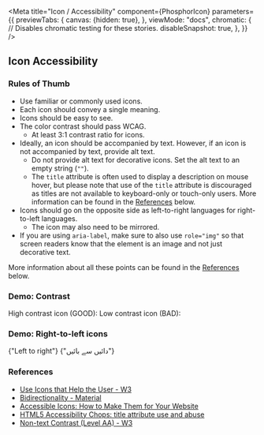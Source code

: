 


<Meta
    title="Icon / Accessibility"
    component={PhosphorIcon}
    parameters={{
        previewTabs: {
            canvas: {hidden: true},
        },
        viewMode: "docs",
        chromatic: {
            // Disables chromatic testing for these stories.
            disableSnapshot: true,
        },
    }}
/>

## Icon Accessibility

### Rules of Thumb

-   Use familiar or commonly used icons.
-   Each icon should convey a single meaning.
-   Icons should be easy to see.
-   The color contrast should pass WCAG.
    -   At least 3:1 contrast ratio for icons.
-   Ideally, an icon should be accompanied by text. However, if an icon
    is not accompanied by text, provide alt text.
    -   Do not provide alt text for decorative icons. Set the alt text
        to an empty string (`""`).
    -   The `title` attribute is often used to display a description on mouse
        hover, but please note that use of the `title` attribute is discouraged
        as titles are not available to keyboard-only or touch-only users.
        More information can be found in the [References](#references) below.
-   Icons should go on the opposite side as left-to-right languages
    for right-to-left languages.
    -   The icon may also need to be mirrored.
-   If you are using `aria-label`, make sure to also use `role="img"` so that
    screen readers know that the element is an image and not just decorative
    text.

More information about all these points can be found in the
[References](#references) below.

### Demo: Contrast

<Canvas>
    <Story name="Icon contrast">
        <View style={{flexDirection: "row", marginBottom: spacing.xSmall_8}}>
            <LabelMedium>High contrast icon (GOOD):</LabelMedium>
            <PhosphorIcon
                icon={IconMappings.checkCircle}
                style={{color: color.blue, marginInlineStart: spacing.xSmall_8}}
            />
        </View>
        <View style={{flexDirection: "row"}}>
            <LabelMedium>Low contrast icon (BAD):</LabelMedium>
            <PhosphorIcon
                icon={IconMappings.xCircle}
                style={{
                    color: color.lightBlue,
                    marginInlineStart: spacing.xSmall_8,
                }}
            />
        </View>
    </Story>
</Canvas>

### Demo: Right-to-left icons

<Canvas>
    <Story name="Right to left icons">
        <View style={{flexDirection: "row", direction: "ltr"}}>
            <PhosphorIcon icon={IconMappings.caretRight} />
            <LabelMedium style={{marginInlineStart: spacing.xSmall_8}}>
                {"Left to right"}
            </LabelMedium>
        </View>
        <View style={{flexDirection: "row", direction: "rtl"}}>
            <PhosphorIcon icon={IconMappings.caretLeft} />
            <LabelMedium style={{marginInlineStart: spacing.xSmall_8}}>
                {"دائیں سے بائیں"}
            </LabelMedium>
        </View>
    </Story>
</Canvas>

### References

-   [Use Icons that Help the User - W3](https://www.w3.org/WAI/WCAG2/supplemental/patterns/o1p07-icons-used/)
-   [Bidirectionality - Material](https://m2.material.io/design/usability/bidirectionality.html)
-   [Accessible Icons: How to Make Them for Your Website](https://blog.hubspot.com/website/accessible-icons)
-   [HTML5 Accessibility Chops: title attribute use and abuse](https://www.tpgi.com/html5-accessibility-chops-title-attribute-use-and-abuse/)
-   [Non-text Contrast (Level AA) - W3](https://www.w3.org/WAI/WCAG22/Understanding/non-text-contrast.html)
